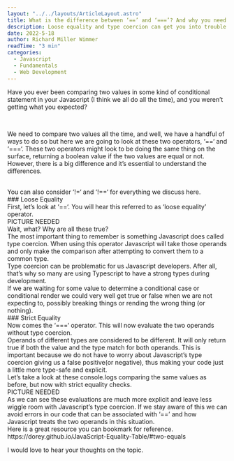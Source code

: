 ```yaml
---
layout: "../../layouts/ArticleLayout.astro"
title: What is the difference between ‘==’ and ‘===’? And why you need to know.
description: Loose equality and type coercion can get you into trouble sometimes.
date: 2022-5-18
author: Richard Miller Wimmer
readTime: "3 min"
categories:
  - Javascript
  - Fundamentals
  - Web Development
---
```


Have you ever been comparing two values in some kind of conditional statement in your Javascript (I think we all do all the time), and you weren’t getting what you expected?

<br />

We need to compare two values all the time, and well, we have a handful of ways to do so but here we are going to look at these two operators, ‘==‘ and ‘===‘. These two operators might look to be doing the same thing on the surface, returning a boolean value if the two values are equal or not. However, there is a big difference and it’s essential to understand the differences.

<br />
You can also consider ‘!=‘ and ‘!==‘ for everything we discuss here.
<br />
### Loose Equality
<br />
First, let’s look at ‘==‘. You will hear this referred to as ‘loose equality’ operator.
<br />
PICTURE NEEDED
<br />
Wait, what? Why are all these true?
<br />
The most important thing to remember is something Javascript does called type coercion.
When using this operator Javascript will take those operands and only make the comparison
after attempting to convert them to a common type.
<br />
Type coercion can be problematic for us Javascript developers. After all, that’s
why so many are using Typescript to have a strong types during development.
<br />
If we are waiting for some value to determine a conditional case or conditional render
we could very well get true or false when we are not expecting to, possibly breaking
things or rending the wrong thing (or nothing).
<br />
### Strict Equality
<br />
Now comes the ‘===‘ operator. This will now evaluate the two operands without type
coercion.
<br />
Operands of different types are considered to be different. It will only return true
if both the value and the type match for both operands. This is important because
we do not have to worry about Javascript’s type coercion giving us a false positive(or
negative), thus making your code just a little more type-safe and explicit.
<br />
Let’s take a look at these console.logs comparing the same values as before, but
now with strict equality checks.
<br />
PICTURE NEEDED
<br />
As we can see these evaluations are much more explicit and leave less wiggle room
with Javascript’s type coercion. If we stay aware of this we can avoid errors in
our code that can be associated with ‘==’ and how Javascript treats the two operands
in this situation.
<br />
Here is a great resource you can bookmark for reference. https://dorey.github.io/JavaScript-Equality-Table/#two-equals
<br />

I would love to hear your thoughts on the topic.
